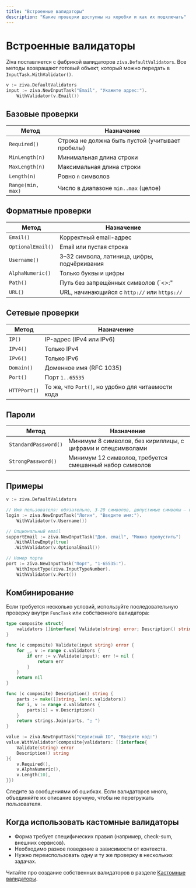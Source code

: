 ```yaml
---
title: "Встроенные валидаторы"
description: "Какие проверки доступны из коробки и как их подключать"
---
```


# Встроенные валидаторы

Ziva поставляется с фабрикой валидаторов `ziva.DefaultValidators`. Все методы возвращают готовый объект, который можно передать в `InputTask.WithValidator()`.

```go
v := ziva.DefaultValidators
input := ziva.NewInputTask("Email", "Укажите адрес:").
    WithValidator(v.Email())
```

## Базовые проверки

| Метод | Назначение |
| --- | --- |
| `Required()` | Строка не должна быть пустой (учитывает пробелы) |
| `MinLength(n)` | Минимальная длина строки |
| `MaxLength(n)` | Максимальная длина строки |
| `Length(n)` | Ровно `n` символов |
| `Range(min, max)` | Число в диапазоне `min..max` (целое) |

## Форматные проверки

| Метод | Назначение |
| --- | --- |
| `Email()` | Корректный email-адрес |
| `OptionalEmail()` | Email или пустая строка |
| `Username()` | 3–32 символа, латиница, цифры, подчёркивания |
| `AlphaNumeric()` | Только буквы и цифры |
| `Path()` | Путь без запрещённых символов (`<>:"|?*`) |
| `URL()` | URL, начинающийся с `http://` или `https://` |

## Сетевые проверки

| Метод | Назначение |
| --- | --- |
| `IP()` | IP-адрес (IPv4 или IPv6) |
| `IPv4()` | Только IPv4 |
| `IPv6()` | Только IPv6 |
| `Domain()` | Доменное имя (RFC 1035) |
| `Port()` | Порт `1..65535` |
| `HTTPPort()` | То же, что `Port()`, но удобно для читаемости кода |

## Пароли

| Метод | Назначение |
| --- | --- |
| `StandardPassword()` | Минимум 8 символов, без кириллицы, с цифрами и спецсимволами |
| `StrongPassword()` | Минимум 12 символов, требуется смешанный набор символов |

## Примеры

```go
v := ziva.DefaultValidators

// Имя пользователя: обязательно, 3-20 символов, допустимые символы — как в `Username`
login := ziva.NewInputTask("Логин", "Введите имя:").
    WithValidator(v.Username())

// Опциональный email
supportEmail := ziva.NewInputTask("Доп. email", "Можно пропустить")
   .WithAllowEmpty(true)
   .WithValidator(v.OptionalEmail())

// Номер порта
port := ziva.NewInputTask("Порт", "1-65535:").
    WithInputType(ziva.InputTypeNumber).
    WithValidator(v.Port())
```

## Комбинирование

Если требуется несколько условий, используйте последовательную проверку внутри `FuncTask` или собственного валидатора:

```go
type composite struct{
    validators []interface{ Validate(string) error; Description() string }
}

func (c composite) Validate(input string) error {
    for _, v := range c.validators {
        if err := v.Validate(input); err != nil {
            return err
        }
    }
    return nil
}

func (c composite) Description() string {
    parts := make([]string, len(c.validators))
    for i, v := range c.validators {
        parts[i] = v.Description()
    }
    return strings.Join(parts, "; ")
}

value := ziva.NewInputTask("Сервисный ID", "Введите код:")
value.WithValidator(composite{validators: []interface{
    Validate(string) error
    Description() string
}{
    v.Required(),
    v.AlphaNumeric(),
    v.Length(10),
}})
```

<Warning>
Следите за сообщениями об ошибках. Если валидаторов много, объединяйте их описание вручную, чтобы не перегружать пользователя.
</Warning>

## Когда использовать кастомные валидаторы

- Форма требует специфических правил (например, check-sum, внешних сервисов).
- Необходимо разное поведение в зависимости от контекста.
- Нужно переиспользовать одну и ту же проверку в нескольких задачах.

Читайте про создание собственных валидаторов в разделе [Кастомные валидаторы](/ru/validation/custom-validators).
